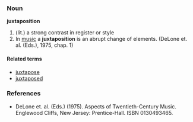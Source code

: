 ===Noun===
'''juxtaposition'''

#(lit.) a strong contrast in register or style
#In [[music]] a '''juxtaposition''' is an abrupt change of elements. (DeLone et. al. (Eds.), 1975, chap. 1)

====Related terms====
*[[juxtapose]]
*[[juxtaposed]]

===References===
*DeLone et. al. (Eds.) (1975). Aspects of Twentieth-Century Music. Englewood Cliffs, New Jersey: Prentice-Hall. ISBN 0130493465.